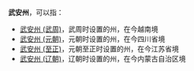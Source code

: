 '''武安州'''，可以指：

*[[武安州_(武周)|武安州 (武周)]]，武周时设置的州，在今越南境
*[[武安州_(元朝)|武安州 (元朝)]]，元朝时设置的州，在今四川省境
*[[武安州_(至正)|武安州 (至正)]]，元朝至正时设置的州，在今江苏省境
*[[武安州_(辽朝)|武安州 (辽朝)]]，辽朝时设置的州，在今内蒙古自治区境

{{Disambig|W|Cat=三字中国州名消歧义}}